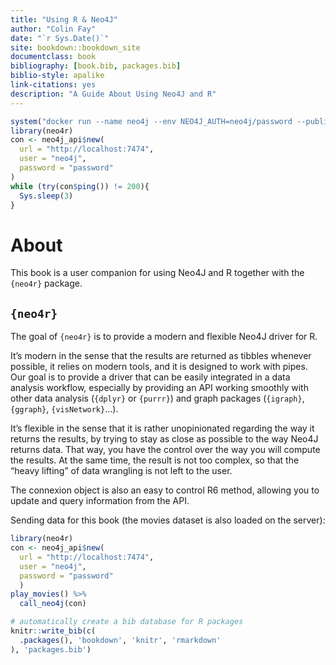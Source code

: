 ```yaml
--- 
title: "Using R & Neo4J"
author: "Colin Fay"
date: "`r Sys.Date()`"
site: bookdown::bookdown_site
documentclass: book
bibliography: [book.bib, packages.bib]
biblio-style: apalike
link-citations: yes
description: "A Guide About Using Neo4J and R"
---
```


```r
system("docker run --name neo4j --env NEO4J_AUTH=neo4j/password --publish=7474:7474 --publish=7687:7687 -d neo4j")
library(neo4r)
con <- neo4j_api$new(
  url = "http://localhost:7474", 
  user = "neo4j", 
  password = "password"
)
while (try(con$ping()) != 200){
  Sys.sleep(3)
}
```
# About 

This book is a user companion for using Neo4J and R together with the `{neo4r}` package.

## `{neo4r}`

The goal of `{neo4r}` is to provide a modern and flexible Neo4J driver for R.

It's modern in the sense that the results are returned as tibbles whenever possible, it relies on modern tools, and it is designed to work with pipes. Our goal is to provide a driver that can be easily integrated in a data analysis workflow, especially by providing an API working smoothly with other data analysis (`{dplyr}` or `{purrr}`) and graph packages (`{igraph}`, `{ggraph}`, `{visNetwork}`...).

It's flexible in the sense that it is rather unopinionated regarding the way it returns the results, by trying to stay as close as possible to the way Neo4J returns data. That way, you have the control over the way you will compute the results. At the same time, the result is not too complex, so that the "heavy lifting" of data wrangling is not left to the user. 

The connexion object is also an easy to control R6 method, allowing you to update and query information from the API. 

Sending data for this book (the movies dataset is also loaded on the server):

```r
library(neo4r)
con <- neo4j_api$new(
  url = "http://localhost:7474",
  user = "neo4j", 
  password = "password"
  )
play_movies() %>%
  call_neo4j(con)
```


```r
# automatically create a bib database for R packages
knitr::write_bib(c(
  .packages(), 'bookdown', 'knitr', 'rmarkdown'
), 'packages.bib')
```

